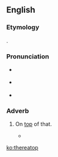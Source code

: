 ==English==

===Etymology===
{{compound|there|atop|lang=en}}.

===Pronunciation===
* {{a|RP}} {{IPA|/ˌðɛəɹəˈtɒp/|lang=en}}
* {{a|US}} {{IPA|/ˌðɛəɹəˈtɒp/|lang=en}}
* {{hyphenation|there|a|top|lang=en}}

===Adverb===
{{en-adv|-}}

# {{context|chiefly|in|_|patents|lang=en}} On [[top]] of that.
#* {{seeCites}}

[[ko:thereatop]]